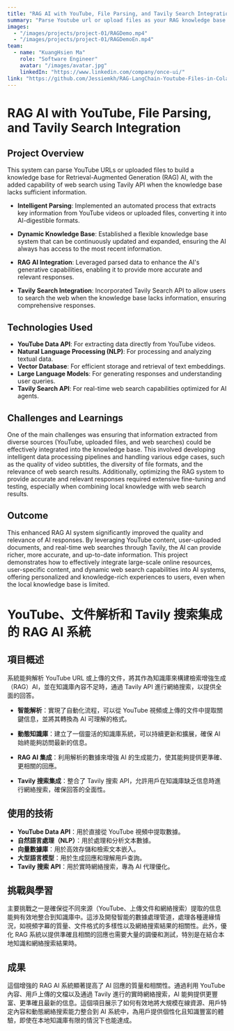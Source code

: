 ```yaml
---
title: "RAG AI with YouTube, File Parsing, and Tavily Search Integration 客製化知識庫RAG生成式AI"
summary: "Parse Youtube url or upload files as your RAG knowledge base and use LangChain as tool. (mimic notebookLLM)"
images:
  - "/images/projects/project-01/RAGDemo.mp4"
  - "/images/projects/project-01/RAGDemoEn.mp4"
team:
  - name: "KuangHsien Ma"
    role: "Software Engineer"
    avatar: "/images/avatar.jpg"
    linkedIn: "https://www.linkedin.com/company/once-ui/"
link: "https://github.com/Jessiemkh/RAG-LangChain-Youtube-Files-in-Colab.git"
---
```


# RAG AI with YouTube, File Parsing, and Tavily Search Integration

## Project Overview

This system can parse YouTube URLs or uploaded files to build a knowledge base for Retrieval-Augmented Generation (RAG) AI, with the added capability of web search using Tavily API when the knowledge base lacks sufficient information.

- **Intelligent Parsing**: Implemented an automated process that extracts key information from YouTube videos or uploaded files, converting it into AI-digestible formats.

- **Dynamic Knowledge Base**: Established a flexible knowledge base system that can be continuously updated and expanded, ensuring the AI always has access to the most recent information.

- **RAG AI Integration**: Leveraged parsed data to enhance the AI's generative capabilities, enabling it to provide more accurate and relevant responses.

- **Tavily Search Integration**: Incorporated Tavily Search API to allow users to search the web when the knowledge base lacks information, ensuring comprehensive responses.

## Technologies Used

- **YouTube Data API**: For extracting data directly from YouTube videos.
- **Natural Language Processing (NLP)**: For processing and analyzing textual data.
- **Vector Database**: For efficient storage and retrieval of text embeddings.
- **Large Language Models**: For generating responses and understanding user queries.
- **Tavily Search API**: For real-time web search capabilities optimized for AI agents.

## Challenges and Learnings

One of the main challenges was ensuring that information extracted from diverse sources (YouTube, uploaded files, and web searches) could be effectively integrated into the knowledge base. This involved developing intelligent data processing pipelines and handling various edge cases, such as the quality of video subtitles, the diversity of file formats, and the relevance of web search results. Additionally, optimizing the RAG system to provide accurate and relevant responses required extensive fine-tuning and testing, especially when combining local knowledge with web search results.

## Outcome

This enhanced RAG AI system significantly improved the quality and relevance of AI responses. By leveraging YouTube content, user-uploaded documents, and real-time web searches through Tavily, the AI can provide richer, more accurate, and up-to-date information. This project demonstrates how to effectively integrate large-scale online resources, user-specific content, and dynamic web search capabilities into AI systems, offering personalized and knowledge-rich experiences to users, even when the local knowledge base is limited.

# YouTube、文件解析和 Tavily 搜索集成的 RAG AI 系統

## 項目概述

系統能夠解析 YouTube URL 或上傳的文件，將其作為知識庫來構建檢索增強生成（RAG）AI，並在知識庫內容不足時，通過 Tavily API 進行網絡搜索，以提供全面的回答。

- **智能解析**：實現了自動化流程，可以從 YouTube 視頻或上傳的文件中提取關鍵信息，並將其轉換為 AI 可理解的格式。

- **動態知識庫**：建立了一個靈活的知識庫系統，可以持續更新和擴展，確保 AI 始終能夠訪問最新的信息。

- **RAG AI 集成**：利用解析的數據來增強 AI 的生成能力，使其能夠提供更準確、更相關的回應。

- **Tavily 搜索集成**：整合了 Tavily 搜索 API，允許用戶在知識庫缺乏信息時進行網絡搜索，確保回答的全面性。

## 使用的技術

- **YouTube Data API**：用於直接從 YouTube 視頻中提取數據。
- **自然語言處理（NLP）**：用於處理和分析文本數據。
- **向量數據庫**：用於高效存儲和檢索文本嵌入。
- **大型語言模型**：用於生成回應和理解用戶查詢。
- **Tavily 搜索 API**：用於實時網絡搜索，專為 AI 代理優化。

## 挑戰與學習

主要挑戰之一是確保從不同來源（YouTube、上傳文件和網絡搜索）提取的信息能夠有效地整合到知識庫中。這涉及開發智能的數據處理管道，處理各種邊緣情況，如視頻字幕的質量、文件格式的多樣性以及網絡搜索結果的相關性。此外，優化 RAG 系統以提供準確且相關的回應也需要大量的調優和測試，特別是在結合本地知識和網絡搜索結果時。

## 成果

這個增強的 RAG AI 系統顯著提高了 AI 回應的質量和相關性。通過利用 YouTube 內容、用戶上傳的文檔以及通過 Tavily 進行的實時網絡搜索，AI 能夠提供更豐富、更準確且最新的信息。這個項目展示了如何有效地將大規模在線資源、用戶特定內容和動態網絡搜索能力整合到 AI 系統中，為用戶提供個性化且知識豐富的體驗，即使在本地知識庫有限的情況下也能達成。
